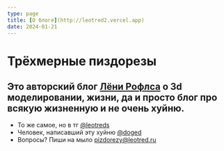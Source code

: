 ```yaml
---
type: page
title: [О блогe](http://leotred2.vercel.app)
date: 2024-01-21
---
```


# Трёхмерные пиздорезы


Это авторский блог [Лёни Рофлса](http://leotred2.vercel.app) о 3d моделировании, жизни, да и просто блог про всякую жизненную и не очень хуйню. 
---

- То же самое, но в тг [@leotreds](https://t.me/leotreds)
- Человек, написавший эту хуйню [@doged](https://doged.ru)
- Вопросы? Пиши на мыло pizdorezy@leotred.ru
